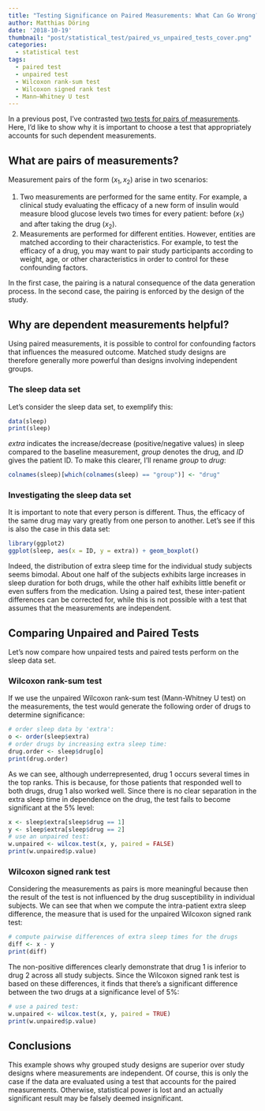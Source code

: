 ```yaml
---
title: "Testing Significance on Paired Measurements: What Can Go Wrong?"
author: Matthias Döring
date: '2018-10-19'
thumbnail: "post/statistical_test/paired_vs_unpaired_tests_cover.png"
categories:
  - statistical test
tags:
  - paired test
  - unpaired test 
  - Wilcoxon rank-sum test
  - Wilcoxon signed rank test
  - Mann–Whitney U test
---
```


In a previous post, I've contrasted [two tests for pairs of measurements](/post/statistical_test/signed_wilcox_rank_test/). Here, I'd like to show why it is important to choose a test that appropriately accounts for such dependent measurements.

<!--more-->

## What are pairs of measurements?

Measurement pairs of the form $(x_1, x_2)$ arise in two scenarios:

1. Two measurements are performed for the same entity. For example, a clinical study evaluating the efficacy of a new form of insulin would measure blood glucose levels two times for every patient: before ($x_1$) and after taking the drug ($x_2$).
2. Measurements are performed for different entities. However, entities are matched according to their characteristics. For example, to test the efficacy of a drug, you may want to pair study participants according to weight, age, or other characteristics in order to control for these confounding factors.

In the first case, the pairing is a natural consequence of the data generation process. In the second case, the pairing is enforced by the design of the study.

## Why are dependent measurements helpful?

Using paired measurements, it is possible to control for confounding factors that influences the measured outcome. Matched study designs are therefore generally more powerful than designs involving independent groups.

### The sleep data set

Let's consider the sleep data set, to exemplify this:

```r
data(sleep)
print(sleep)
``` 

*extra* indicates the increase/decrease (positive/negative values) in sleep compared to the baseline measurement, *group* denotes the drug, and *ID* gives the patient ID. To make this clearer, I'll rename *group* to *drug*:

```r
colnames(sleep)[which(colnames(sleep) == "group")] <- "drug"
```

### Investigating the sleep data set

It is important to note that every person is different. Thus, the efficacy of the same drug may vary greatly from one person to another. Let's see if this is also the case in this data set:

```r
library(ggplot2)
ggplot(sleep, aes(x = ID, y = extra)) + geom_boxplot()
```

Indeed, the distribution of extra sleep time for the individual study subjects seems bimodal. About one half of the subjects exhibits large increases in sleep duration for both drugs, while the other half exhibits little benefit or even suffers from the medication. Using a paired test, these inter-patient differences can be corrected for, while this is not possible with a test that assumes that the measurements are independent.

## Comparing Unpaired and Paired Tests

Let's now compare how unpaired tests and paired tests perform on the sleep data set.

### Wilcoxon rank-sum test

If we use the unpaired Wilcoxon rank-sum test (Mann-Whitney U test) on the measurements, the test would generate the following order of drugs to determine significance:

```r
# order sleep data by 'extra':
o <- order(sleep$extra)
# order drugs by increasing extra sleep time:
drug.order <- sleep$drug[o]
print(drug.order)
```

As we can see, although underrepresented, drug 1 occurs several times in the top ranks. This is because, for those patients that responded well to both drugs, drug 1 also worked well. Since there is no clear separation in the extra sleep time in dependence on the drug, the test fails to become significant at the 5% level:

```r
x <- sleep$extra[sleep$drug == 1]
y <- sleep$extra[sleep$drug == 2]
# use an unpaired test:
w.unpaired <- wilcox.test(x, y, paired = FALSE)
print(w.unpaired$p.value)
```

### Wilcoxon signed rank test

Considering the measurements as pairs is more meaningful because then the result of the test is not influenced by the drug susceptibility in individual subjects. We can see that when we compute the intra-patient extra sleep difference, the measure that is used for the unpaired Wilcoxon signed rank test:

```r
# compute pairwise differences of extra sleep times for the drugs
diff <- x - y
print(diff)
```

The non-positive differences clearly demonstrate that drug 1 is inferior to drug 2 across all study subjects. Since the Wilcoxon signed rank test is based on these differences, it finds that there's a significant difference between the two drugs at a significance level of 5%:

```r
# use a paired test:
w.unpaired <- wilcox.test(x, y, paired = TRUE)
print(w.unpaired$p.value)
```

## Conclusions

This example shows why grouped study designs are superior over study designs where measurements are independent. Of course, this is only the case if the data are evaluated using a test that accounts for the paired measurements. Otherwise, statistical power is lost and an actually significant result may be falsely deemed insignificant.
